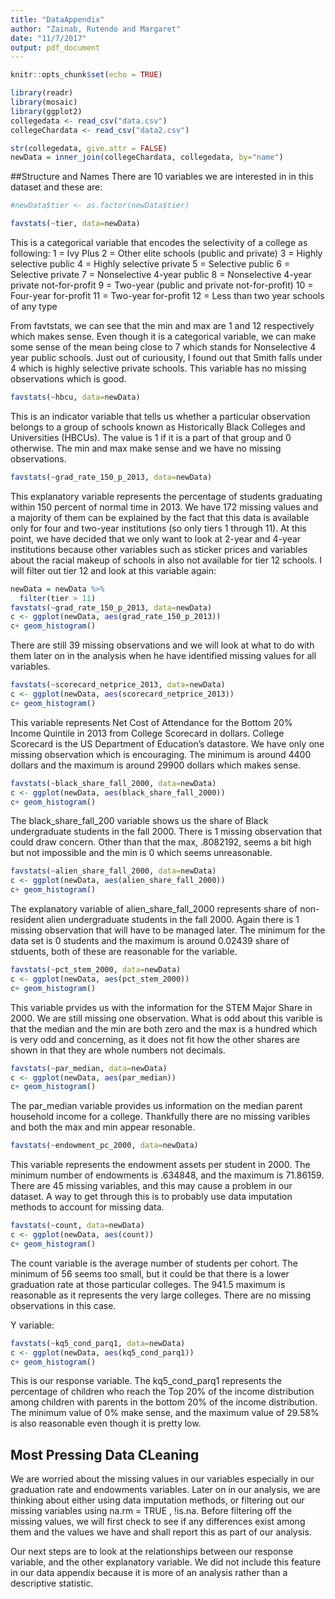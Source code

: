 ```yaml
---
title: "DataAppendix"
author: "Zainab, Rutendo and Margaret"
date: "11/7/2017"
output: pdf_document
---
```


```r
knitr::opts_chunk$set(echo = TRUE)
```

```r
library(readr)
library(mosaic)
library(ggplot2)
collegedata <- read_csv("data.csv")
collegeChardata <- read_csv("data2.csv")
```

```r
str(collegedata, give.attr = FALSE)
newData = inner_join(collegeChardata, collegedata, by="name")
```
##Structure and Names 
There are 10 variables we are interested in in this dataset and these are:


```r
#newData$tier <- as.factor(newData$tier)

favstats(~tier, data=newData)

```

This is a categorical variable that encodes the selectivity of a college as following:
1 = Ivy Plus
2 = Other elite schools (public and private)
3 = Highly selective public
4 = Highly selective private
5 = Selective public
6 = Selective private
7 = Nonselective 4-year public
8 = Nonselective 4-year private not-for-profit
9 = Two-year (public and private not-for-profit)
10 = Four-year for-profit
11 = Two-year for-profit
12 = Less than two year schools of any type

From favtstats, we can see that the min and max are 1 and 12 respectively which makes sense. Even though it is a categorical variable, we can make some sense of the mean being close to 7 which stands for Nonselective 4 year public schools. Just out of curiousity, I found out that Smith falls under 4 which is highly selective private schools. This variable has no missing observations which is good. 

```r
favstats(~hbcu, data=newData)
```

This is an indicator variable that tells us whether a particular observation belongs to a group of schools known as Historically Black Colleges and Universities (HBCUs). The value is 1 if it is a part of that group and 0 otherwise. The min and max make sense and we have no missing observations. 

```r
favstats(~grad_rate_150_p_2013, data=newData)

```

This explanatory variable represents the percentage of students graduating within 150 percent of normal time in 2013. We have 172 missing values and a majority of them can be explained by the fact that this data is available only for four and two-year institutions (so only tiers 1 through 11). At this point, we have decided that we only want to look at 2-year and 4-year institutions because other variables such as sticker prices and variables about the racial makeup of schools in also not available for tier 12 schools. I will filter out tier 12 and look at this variable again:

```r
newData = newData %>%
  filter(tier > 11)
favstats(~grad_rate_150_p_2013, data=newData)
c <- ggplot(newData, aes(grad_rate_150_p_2013))
c+ geom_histogram()

```

There are still 39 missing observations and we will look at what to do with them later on in the analysis when he have identified missing values for all variables.


```r
favstats(~scorecard_netprice_2013, data=newData)
c <- ggplot(newData, aes(scorecard_netprice_2013))
c+ geom_histogram()
```

This variable represents Net Cost of Attendance for the Bottom 20% Income Quintile in 2013 from College Scorecard in dollars. College Scorecard is the US Department of Education's datastore. We have only one missing observation which is encouraging. The minimum is around 4400 dollars and the maximum is around 29900 dollars which makes sense.


```r
favstats(~black_share_fall_2000, data=newData)
c <- ggplot(newData, aes(black_share_fall_2000))
c+ geom_histogram()
```
The black_share_fall_200 variable shows us the share of Black undergraduate students in the fall 2000. There is 1 missing observation that could draw concern. Other than that the max, .8082192, seems a bit high but not impossible and the min is 0 which seems unreasonable. 

```r
favstats(~alien_share_fall_2000, data=newData)
c <- ggplot(newData, aes(alien_share_fall_2000))
c+ geom_histogram()
```
The explanatory variable of alien_share_fall_2000 represents share of non-resident alien undergraduate students in the fall 2000. Again there is 1 missing observation that will have to be managed later. The minimum for the data set is 0 students and the maximum is around 0.02439 share of stduents, both of these are reasonable for the variable.

```r
favstats(~pct_stem_2000, data=newData)
c <- ggplot(newData, aes(pct_stem_2000))
c+ geom_histogram()
```
This variable prvides us with the information for the STEM Major Share in 2000. We are still missing one observation. What is odd about this varible is that the median and the min are both zero and the max is a hundred which is very odd and concerning, as it does not fit how the other shares are shown in that they are whole numbers not decimals.  

```r
favstats(~par_median, data=newData)
c <- ggplot(newData, aes(par_median))
c+ geom_histogram()
```
The par_median variable provides us information on the median parent household income for a college. Thankfully there are no missing varibles and both the max and min appear resonable. 

```r
favstats(~endowment_pc_2000, data=newData)
```
This variable represents the endowment assets per student in 2000. The minimum number of endowments is .634848, and the maximum is 71.86159. There are 45 missing variables, and this may cause a problem in our  dataset. A way to get through this is to probably use data imputation methods to account for missing data. 

```r
favstats(~count, data=newData)
c <- ggplot(newData, aes(count))
c+ geom_histogram()
```
The count variable is the average number of students per cohort. The minimum of 56 seems too small, but it could be that there is a lower graduation rate at those particular colleges. The 941.5 maximum is reasonable as it represents the very large colleges. There are no missing observations in this case. 


Y variable: 
```r
favstats(~kq5_cond_parq1, data=newData)
c <- ggplot(newData, aes(kq5_cond_parq1))
c+ geom_histogram()

```
This is our response variable. The kq5_cond_parq1 represents the percentage of children who reach the Top 20% of the income distribution among children with parents in the bottom 20% of the income distribution. The minimum value of 0% make sense, and the maximum value of 29.58% is also reasonable even though it is pretty low. 

## Most Pressing Data CLeaning 

We are worried about the missing values in our variables especially in our graduation rate and endowments variables. Later on in our analysis, we are thinking about either using data imputation methods, or filtering out our missing variables using na.rm = TRUE , !is.na. Before filtering off the missing values, we will first check to see if any differences exist among them and the values we have and shall report this as part of our analysis. 

Our next steps are to look at the relationships between our response variable, and the other explanatory variable. We did not include this feature in our data appendix because it is more of an analysis rather than a descriptive statistic. 

